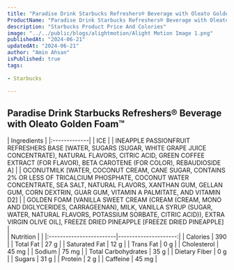 ```yaml
---
title: "Paradise Drink Starbucks Refreshers® Beverage with Oleato Golden Foam™ Price & Calories"
ProductName: "Paradise Drink Starbucks Refreshers® Beverage with Oleato Golden Foam™" 
description: "Starbucks Product Price And Colories"
image: "../../public/blogs/alightmotion/Alight Motion Image 1.png"
publishedAt: "2024-06-21"
updatedAt: "2024-06-21"
author: "Amin Ahsan"
isPublished: true
tags:
 
- Starbucks
      
---
```


 
## Paradise Drink Starbucks Refreshers® Beverage with Oleato Golden Foam™ 
  
<div className="tables-container">
  <div className="table-wrapper">
    | Ingredients  |  
    |:-------------|
    | ICE          |
    | INEAPPLE PASSIONFRUIT REFRESHERS BASE [WATER, SUGARS (SUGAR, WHITE GRAPE JUICE CONCENTRATE), NATURAL FLAVORS, CITRIC ACID, GREEN COFFEE EXTRACT (FOR FLAVOR), BETA CAROTENE (FOR COLOR), REBAUDIOSIDE A]       |
    | OCONUTMILK [WATER, COCONUT CREAM, CANE SUGAR, CONTAINS 2% OR LESS OF TRICALCIUM PHOSPHATE, COCONUT WATER CONCENTRATE, SEA SALT, NATURAL FLAVORS, XANTHAN GUM, GELLAN GUM, CORN DEXTRIN, GUAR GUM, VITAMIN A PALMITATE, AND VITAMIN D2]     |
    | GOLDEN FOAM [VANILLA SWEET CREAM (CREAM (CREAM, MONO AND DIGLYCERIDES, CARRAGEENAN), MILK, VANILLA SYRUP (SUGAR, WATER, NATURAL FLAVORS, POTASSIUM SORBATE, CITRIC ACID)), EXTRA VIRGIN OLIVE OIL], FREEZE DRIED PINEAPPLE [FREEZE DRIED PINEAPPLE]        |
  </div>
  <div className="table-wrapper">
    | Nutrition               |                      |  
    |:------------------------|---------------------:|
    | Calories                | 390                   |
    | Total Fat               | 27 g                  |
    | Saturated Fat           | 12 g                  |
    | Trans Fat               | 0 g                  |
    | Cholesterol             | 45 mg                 |
    | Sodium                  | 75 mg                |
    | Total Carbohydrates     | 35 g                  |
    | Dietary Fiber           | 0 g                  |
    | Sugars                  | 31 g                  |
    | Protein                 | 2 g                  |
    | Caffeine                | 45 mg               |
  </div>
</div>
<style jsx>{`
  .tables-container {
    display: flex;
    flex-direction: row;
    gap: 30px;
  }
  .table-wrapper {
    width: 500px; /* Adjust as needed */
  }
  @media (max-width: 768px) {
    .tables-container {
      flex-direction: column;
      gap: 0px; /* Adjust as needed */
    }
    .table-wrapper {
      width: 100%; /* Adjust as needed */
    }
  }
`}</style>
